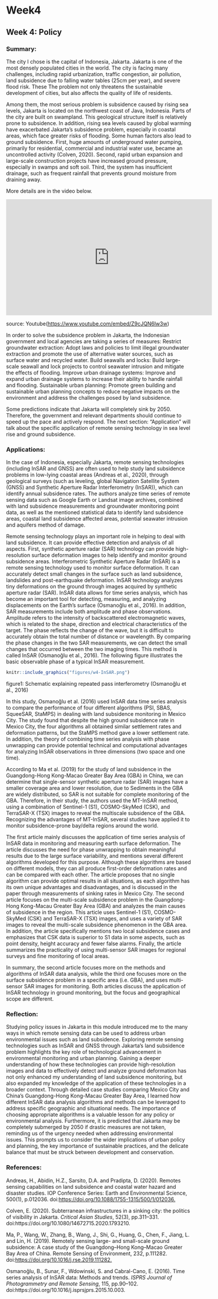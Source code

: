 # Week4

## Week 4: Policy

### Summary:

The city I chose is the capital of Indonesia, Jakarta. Jakarta is one of the most densely populated cities in the world. The city is facing many challenges, including rapid urbanization, traffic congestion, air pollution, land subsidence due to falling water tables (25cm per year), and severe flood risk. These The problem not only threatens the sustainable development of cities, but also affects the quality of life of residents.

Among them, the most serious problem is subsidence caused by rising sea levels, Jakarta is located on the northwest coast of Java, Indonesia. Parts of the city are built on swampland. This geological structure itself is relatively prone to subsidence. In addition, rising sea levels caused by global warming have exacerbated Jakarta's subsidence problem, especially in coastal areas, which face greater risks of flooding. Some human factors also lead to ground subsidence. First, huge amounts of underground water pumping, primarily for residential, commercial and industrial water use, became an uncontrolled activity (Colven, 2020). Second, rapid urban expansion and large-scale construction projects have increased ground pressure, especially in swamps and soft soil. Third, the system has insufficient drainage, such as frequent rainfall that prevents ground moisture from draining away.

More details are in the video below.

<iframe width="560" height="315" src="https://www.youtube.com/embed/Z9cJQN6lw3w" frameborder="0" allowfullscreen>

</iframe>

source: Youtube(<https://www.youtube.com/embed/Z9cJQN6lw3w>)

In order to solve the subsidence problem in Jakarta, the Indonesian government and local agencies are taking a series of measures: Restrict groundwater extraction: Adopt laws and policies to limit illegal groundwater extraction and promote the use of alternative water sources, such as surface water and recycled water. Build seawalls and locks: Build large-scale seawall and lock projects to control seawater intrusion and mitigate the effects of flooding. Improve urban drainage systems: Improve and expand urban drainage systems to increase their ability to handle rainfall and flooding. Sustainable urban planning: Promote green building and sustainable urban planning concepts to reduce negative impacts on the environment and address the challenges posed by land subsidence.

Some predictions indicate that Jakarta will completely sink by 2050. Therefore, the government and relevant departments should continue to speed up the pace and actively respond. The next section: "Application" will talk about the specific application of remote sensing technology in sea level rise and ground subsidence.

### Applications:

In the case of Indonesia, especially Jakarta, remote sensing technologies (including InSAR and GNSS) are often used to help study land subsidence problems in low-lying coastal areas (Andreas et al., 2020), through geological surveys (such as leveling, global Navigation Satellite System (GNSS) and Synthetic Aperture Radar Interferometry (InSAR)), which can identify annual subsidence rates. The authors analyze time series of remote sensing data such as Google Earth or Landsat image archives, combined with land subsidence measurements and groundwater monitoring point data, as well as the mentioned statistical data to identify land subsidence areas, coastal land subsidence affected areas, potential seawater intrusion and aquifers method of damage.

Remote sensing technology plays an important role in helping to deal with land subsidence. It can provide effective detection and analysis of all aspects. First, synthetic aperture radar (SAR) technology can provide high-resolution surface deformation images to help identify and monitor ground subsidence areas. Interferometric Synthetic Aperture Radar (InSAR) is a remote sensing technology used to monitor surface deformation. It can accurately detect small changes in the surface such as land subsidence, landslides and post-earthquake deformation. InSAR technology analyzes tiny deformations on the ground through images acquired by synthetic aperture radar (SAR). InSAR data allows for time series analysis, which has become an important tool for detecting, measuring, and analyzing displacements on the Earth's surface (Osmanoğlu et al., 2016). In addition, SAR measurements include both amplitude and phase observations. Amplitude refers to the intensity of backscattered electromagnetic waves, which is related to the shape, direction and electrical characteristics of the target. The phase reflects the change of the wave, but it is difficult to accurately obtain the total number of distance or wavelength. By comparing the phase changes in the two SAR measurements, we can detect the small changes that occurred between the two imaging times. This method is called InSAR (Osmanoğlu et al., 2016). The following figure illustrates the basic observable phase of a typical InSAR measurement.

```r
knitr::include_graphics("figures/w4-InSAR.png")
```

figure1: Schematic explaining repeated pass interferometry (Osmanoğlu et al., 2016)

In this study, Osmanoğlu et al. (2016) used InSAR data time series analysis to compare the performance of four different algorithms (PSI, SBAS, SqueeSAR, StaMPS) in dealing with land subsidence monitoring in Mexico City. The study found that despite the high ground subsidence rate in Mexico City, the four algorithms all obtained similar settlement rates and deformation patterns, but the StaMPS method gave a lower settlement rate. In addition, the theory of combining time series analysis with phase unwrapping can provide potential technical and computational advantages for analyzing InSAR observations in three dimensions (two space and one time).

According to Ma et al. (2019) for the study of land subsidence in the Guangdong-Hong Kong-Macao Greater Bay Area (GBA) in China, we can determine that single-sensor synthetic aperture radar (SAR) images have a smaller coverage area and lower resolution, due to Sediments in the GBA are widely distributed, so SAR is not suitable for complete monitoring of the GBA. Therefore, in their study, the authors used the MT-InSAR method, using a combination of Sentinel-1 (S1), COSMO-SkyMed (CSK), and TerraSAR-X (TSX) images to reveal the multiscale subsidence of the GBA. Recognizing the advantages of MT-InSAR, several studies have applied it to monitor subsidence-prone bay/delta regions around the world.

The first article mainly discusses the application of time series analysis of InSAR data in monitoring and measuring earth surface deformation. The article discusses the need for phase unwrapping to obtain meaningful results due to the large surface variability, and mentions several different algorithms developed for this purpose. Although these algorithms are based on different models, they can all produce first-order deformation rates and can be compared with each other. The article proposes that no single algorithm can provide optimal results in all situations, as each algorithm has its own unique advantages and disadvantages, and is discussed in the paper through measurements of sinking rates in Mexico City. The second article focuses on the multi-scale subsidence problem in the Guangdong-Hong Kong-Macau Greater Bay Area (GBA) and analyzes the main causes of subsidence in the region. This article uses Sentinel-1 (S1), COSMO-SkyMed (CSK) and TerraSAR-X (TSX) images, and uses a variety of SAR images to reveal the multi-scale subsidence phenomenon in the GBA area. In addition, the article specifically mentions two local subsidence cases and emphasizes that CSK data is superior to S1 data in some aspects, such as point density, height accuracy and fewer false alarms. Finally, the article summarizes the practicality of using multi-sensor SAR images for regional surveys and fine monitoring of local areas.

In summary, the second article focuses more on the methods and algorithms of InSAR data analysis, while the third one focuses more on the surface subsidence problem in a specific area (i.e. GBA), and uses multi-sensor SAR images for monitoring. Both articles discuss the application of InSAR technology in ground monitoring, but the focus and geographical scope are different.

### Reflection:

Studying policy issues in Jakarta in this module introduced me to the many ways in which remote sensing data can be used to address urban environmental issues such as land subsidence. Exploring remote sensing technologies such as InSAR and GNSS through Jakarta's land subsidence problem highlights the key role of technological advancement in environmental monitoring and urban planning. Gaining a deeper understanding of how these technologies can provide high-resolution images and data to effectively detect and analyze ground deformation has not only enhanced my understanding of land subsidence monitoring, but also expanded my knowledge of the application of these technologies in a broader context. Through detailed case studies comparing Mexico City and China's Guangdong-Hong Kong-Macau Greater Bay Area, I learned how different InSAR data analysis algorithms and methods can be leveraged to address specific geographic and situational needs. The importance of choosing appropriate algorithms is a valuable lesson for any policy or environmental analysis. Furthermore, it is predicted that Jakarta may be completely submerged by 2050 if drastic measures are not taken, reminding us of the urgency needed when addressing environmental issues. This prompts us to consider the wider implications of urban policy and planning, the key importance of sustainable practices, and the delicate balance that must be struck between development and conservation.

### References:

Andreas, H., Abidin, H.Z., Sarsito, D.A. and Pradipta, D. (2020). Remotes sensing capabilities on land subsidence and coastal water hazard and disaster studies. IOP Conference Series: Earth and Environmental Science, 500(1), p.012036. doi:<https://doi.org/10.1088/1755-1315/500/1/012036.>

Colven, E. (2020). Subterranean infrastructures in a sinking city: the politics of visibility in Jakarta. *Critical Asian Studies*, 52(3), pp.311–331. doi:https://doi.org/10.1080/14672715.2020.1793210.

Ma, P., Wang, W., Zhang, B., Wang, J., Shi, G., Huang, G., Chen, F., Jiang, L. and Lin, H. (2019). Remotely sensing large- and small-scale ground subsidence: A case study of the Guangdong–Hong Kong–Macao Greater Bay Area of China. Remote Sensing of Environment, 232, p.111282. doi:<https://doi.org/10.1016/j.rse.2019.111282.>

Osmanoğlu, B., Sunar, F., Wdowinski, S. and Cabral-Cano, E. (2016). Time series analysis of InSAR data: Methods and trends. *ISPRS Journal of Photogrammetry and Remote Sensing*, 115, pp.90–102. doi:https://doi.org/10.1016/j.isprsjprs.2015.10.003.
